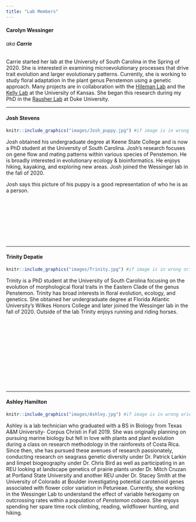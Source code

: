 ```yaml
---
title: "Lab Members"
---
```


#### Carolyn Wessinger 
###### aka **Carrie**

Carrie started her lab at the University of South Carolina in the Spring of 2020. She is interested in examining microevolutionary processes that drive trait evolution and larger evolutionary patterns. Currently, she is working to study floral adaptation in the plant genus Penstemon using a genetic approach. Many projects are in collaboration with the [Hileman Lab](http://www.hilemanlab.org/) and the [Kelly Lab](http://eeb.ku.edu/sites/eeb.ku.edu/files/files/jkk/index.html) at the University of Kansas. She began this research during my PhD in the [Rausher Lab](http://people.duke.edu/~mrausher/) at Duke University.  

***

#### Josh Stevens

```r
knitr::include_graphics("images/Josh_puppy.jpg") #if image is in wrong orientation, use image editor to flip it and save as tif in the correct folder
```

Josh obtained his undergraduate degree at Keene State College and is now a PhD student at the University of South Carolina. Josh's research focuses on gene flow and mating patterns within various species of Penstemon. He is broadly interested in evolutionary ecology & bioinformatics. He enjoys hiking, kayaking, and exploring new areas. Josh joined the Wessinger lab in the fall of 2020. 

Josh says this picture of his puppy is a good representation of who he is as a person.

<br><br><br>

<br><br><br>


***

#### Trinity Depatie

```r
knitr::include_graphics("images/Trinity.jpg") #if image is in wrong orientation, use image editor to flip it and save as tif in the correct folder
```

Trinity is a PhD student at the University of South Carolina focusing on the evolution of morphological floral traits in the Eastern Clade of the genus Penstemon. Trinity has broad interests in floral evolution, ecology, and genetics. She obtained her undergraduate degree at Florida Atlantic University’s Wilkes Honors College and later joined the Wessinger lab in the fall of 2020. Outside of the lab Trinity enjoys running and riding horses. 

<br><br><br>

<br><br><br>

<br><br><br>

*** 

#### Ashley Hamilton

```r
knitr::include_graphics("images/Ashley.jpg") #if image is in wrong orientation, use image editor to flip it and save as tif in the correct folder
```


Ashley is a lab technician who graduated with a BS in Biology from Texas A&M University- Corpus Christi in Fall 2019. She was originally planning on pursuing marine biology but fell in love with plants and plant evolution during a class on research methodology in the rainforests of Costa Rica. Since then, she has pursued these avenues of research passionately, conducting research on seagrass genetic diversity under Dr. Patrick Larkin and limpet biogeography under Dr. Chris Bird as well as participating in an REU looking at landscape genetics of prairie plants under Dr. Mitch Cruzan at Portland State University and another REU under Dr. Stacey Smith at the University of Colorado at Boulder investigating potential carotenoid genes associated with flower color variation in Petunieae. Currently, she working in the Wessinger Lab to understand the effect of variable herkogamy on outcrossing rates within a population of *Penstemon cobaea*. She enjoys spending her spare time rock climbing, reading, wildflower hunting, and hiking.
